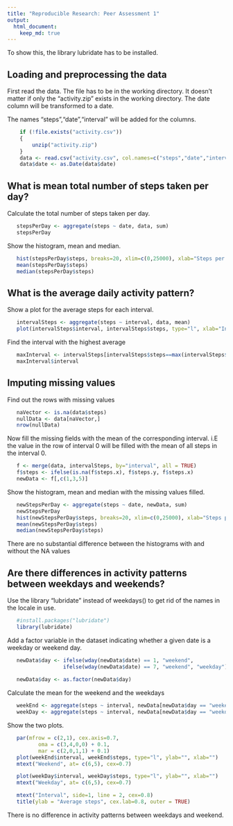 ```yaml
---
title: "Reproducible Research: Peer Assessment 1"
output: 
  html_document:
    keep_md: true
---
```


To show this, the library lubridate has to be installed.

## Loading and preprocessing the data

First read the data. The file has to be in the working directory. It doesn't matter if only the "activity.zip" exists in the working directory. 
The date column will be transformed to a date. 

The names "steps","date","interval" will be added for the columns. 

```R
    if (!file.exists("activity.csv")) 
    {
        unzip("activity.zip")
    }
    data <- read.csv("activity.csv", col.names=c("steps","date","interval"))
    data$date <- as.Date(data$date)
```


## What is mean total number of steps taken per day?

Calculate the total number of steps taken per day.

```R
   stepsPerDay <- aggregate(steps ~ date, data, sum)
   stepsPerDay
```

Show the histogram, mean and median. 

```R
   hist(stepsPerDay$steps, breaks=20, xlim=c(0,25000), xlab="Steps per day", main="Histogram without the NA values")
   mean(stepsPerDay$steps) 
   median(stepsPerDay$steps)
```

## What is the average daily activity pattern?

Show a plot for the average steps for each interval.
	
```R
   intervalSteps <- aggregate(steps ~ interval, data, mean)
   plot(intervalSteps$interval, intervalSteps$steps, type="l", xlab="Interval", ylab="Average steps")
```

Find the interval with the highest average

```R
   maxInterval <- intervalSteps[intervalSteps$steps==max(intervalSteps$steps),]
   maxInterval$interval
```
	

## Imputing missing values

Find out the rows with missing values

```R
   naVector <- is.na(data$steps)
   nullData <- data[naVector,]
   nrow(nullData)
```

Now fill the missing fields with the mean of the corresponding interval. i.E the value in the row of interval 0 will be filled with the mean of all steps in the interval 0.

```R
   f <- merge(data, intervalSteps, by="interval", all = TRUE)
   f$steps <- ifelse(is.na(f$steps.x), f$steps.y, f$steps.x) 
   newData <- f[,c(1,3,5)]
```

Show the histogram, mean and median with the missing values filled. 

```R
   newStepsPerDay <- aggregate(steps ~ date, newData, sum)
   newStepsPerDay
   hist(newStepsPerDay$steps, breaks=20, xlim=c(0,25000), xlab="Steps per day", main="NA values filled")
   mean(newStepsPerDay$steps) 
   median(newStepsPerDay$steps)
```

There are no substantial difference between the histograms with and without the NA values  

## Are there differences in activity patterns between weekdays and weekends?

Use the library "lubridate" instead of weekdays() to get rid of the names in the locale in use.

```R
   #install.packages("lubridate")
   library(lubridate)
```

Add a factor variable in the dataset indicating whether a given date is a weekday or weekend
day. 

```R
   newData$day <- ifelse(wday(newData$date) == 1, "weekend", 
                  ifelse(wday(newData$date) == 7, "weekend", "weekday"))
                       
   newData$day <- as.factor(newData$day)
```

Calculate the mean for the weekend and the weekdays

```R
   weekEnd <- aggregate(steps ~ interval, newData[newData$day == "weekend",], mean) 
   weekDay <- aggregate(steps ~ interval, newData[newData$day == "weekday",], mean) 
```

Show the two plots.

```R
   par(mfrow = c(2,1), cex.axis=0.7, 
          oma = c(3,4,0,0) + 0.1,
          mar = c(2,0,1,1) + 0.1)   
   plot(weekEnd$interval, weekEnd$steps, type="l", ylab="", xlab="")
   mtext("Weekend", at= c(6,5), cex=0.7)

   plot(weekDay$interval, weekDay$steps, type="l", ylab="", xlab="")
   mtext("Weekday", at= c(6,5), cex=0.7)

   mtext("Interval", side=1, line = 2, cex=0.8)
   title(ylab = "Average steps", cex.lab=0.8, outer = TRUE)
```

There is no difference in activity patterns between weekdays and weekend.